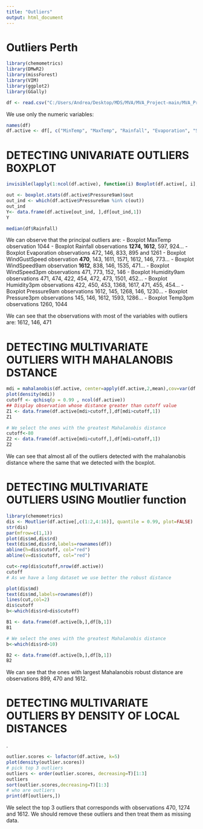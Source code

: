---
title: "Outliers"
output: html_document
---

# Outliers Perth
```{r}
library(chemometrics)
library(DMwR2)
library(missForest)
library(VIM)
library(ggplot2)
library(GGally)

df <- read.csv("C:/Users/Andrea/Desktop/MDS/MVA/MVA_Project-main/MVA_Project-main/Location CSVs/df_Brisbane_MICE.csv")

```

We use only the numeric variables:

```{r}
names(df)
df.active <- df[, c("MinTemp", "MaxTemp", "Rainfall", "Evaporation", "Sunshine", "WindGustSpeed", "WindSpeed9am", "WindSpeed3pm", "Humidity9am", "Humidity3pm", "Pressure9am", "Pressure3pm", "Cloud9am", "Cloud3pm", "Temp9am", "Temp3pm")]
```

# DETECTING UNIVARIATE OUTLIERS BOXPLOT

```{r}

invisible(lapply(1:ncol(df.active), function(i) Boxplot(df.active[, i], ylab='', main=paste("Boxplot", names(df.active)[i], sep=" "), col='orange3', id=list(location='avoid'))))

out <- boxplot.stats(df.active$Pressure9am)$out
out_ind <- which(df.active$Pressure9am %in% c(out))
out_ind
Y<- data.frame(df.active[out_ind, ],df[out_ind,1])
Y

median(df$Rainfall)
```

We can observe that the principal outliers are:
- Boxplot MaxTemp observation 1044
- Boxplot Rainfall observations <b>1274, 1612</b>, 597, 924...
- Boxplot Evaporation observations 472, 146, 833, 895 and 1261
- Boxplot WindGustSpeed observation <b>470</b>, 143, 1611, 1571, 1612, 146, 773...
- Boxplot WindSpeed9am observation <b>1612</b>, 838, 146, 1535, 471...
- Boxplot WindSpeed3pm observations 471, 773, 152, 146
- Boxplot Humidity9am observations 471, 474, 422, 454, 472, 473, 1501, 452...
- Boxplot Humidity3pm observations 422, 450, 453, 1368, 1617, 471, 455, 454...
- Boxplot Pressure9am observations 1612, 145, 1268, 146, 1230...
- Boxplot Pressure3pm observations 145, 146, 1612, 1593, 1286...
- Boxplot Temp3pm observations 1260, 1044

We can see that the observations with most of the variables with outliers are: 1612, 146, 471 

# DETECTING MULTIVARIATE OUTLIERS WITH MAHALANOBIS DSTANCE

```{r}
mdi = mahalanobis(df.active, center=apply(df.active,2,mean),cov=var(df.active))
plot(density(mdi))
cutoff <- qchisq(p = 0.99 , ncol(df.active))
## Display observation whose distance greater than cutoff value
Z1 <- data.frame(df.active[mdi>cutoff,],df[mdi>cutoff,1])
Z1

# We select the ones with the greatest Mahalanobis distance
cutoff<-80
Z2 <- data.frame(df.active[mdi>cutoff,],df[mdi>cutoff,1])
Z2
```
We can see that almost all of the outliers detected with the mahalanobis distance where the same that we detected with the boxplot.

# DETECTING MULTIVARIATE OUTLIERS USING Moutlier function

```{r}
library(chemometrics)
dis <- Moutlier(df.active[,c(1:2,4:16)], quantile = 0.99, plot=FALSE)
str(dis)
par(mfrow=c(1,1))
plot(dis$md,dis$rd)
text(dis$md,dis$rd,labels=rownames(df))
abline(h=dis$cutoff, col="red")
abline(v=dis$cutoff, col="red")

cut<-rep(dis$cutoff,nrow(df.active))
cutoff
# As we have a long dataset we use better the robust distance

plot(dis$md)
text(dis$md,labels=rownames(df))
lines(cut,col=2)
dis$cutoff
b<-which(dis$rd>dis$cutoff)

B1 <- data.frame(df.active[b,],df[b,1])
B1

# We select the ones with the greatest Mahalanobis distance
b<-which(dis$rd>10)

B2 <- data.frame(df.active[b,],df[b,1])
B2
```
We can see that the ones with largest Mahalanobis robust distance are observations 899, 470 and 1612.

# DETECTING MULTIVARIATE OUTLIERS BY DENSITY OF LOCAL DISTANCES
.
```{r}
outlier.scores <- lofactor(df.active, k=5)
plot(density(outlier.scores))
# pick top 3 outliers
outliers <- order(outlier.scores, decreasing=T)[1:3]
outliers
sort(outlier.scores,decreasing=T)[1:3]
# who are outliers
print(df[outliers,])

```
We select the top 3 outliers that corresponds with observations 470, 1274 and 1612.
We should remove these outliers and then treat them as missing data.



